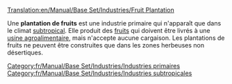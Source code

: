 [[Translation:en/Manual/Base Set/Industries/Fruit Plantation]]

{{fr/Manual/Base Set/Industries/Industries|image=en/Manual/Base Set/Industries/Fruitplantation.png
|nom=Plantation fruitière
|climats=[[fr/Manual/Climat#subtropical|Subtropical]].
|accepte=Rien
|produit=[[fr/Manual/Base Set/Cargos/Fruits|Fruits]].
|notes=Absent des autres [[fr/Manual/Climat|climats]].
}}

Une '''plantation de fruits''' est une industrie primaire qui n'apparaît que dans le climat [[fr/Manual/Climat#subtropical|subtropical]]. Elle produit des [[fr/Manual/Base Set/Cargos/Fruits|fruits]] qui doivent être livrés à une [[fr/Manual/Base Set/Industries/Usine agroalimentaire|usine agroalimentaire]], mais n'accepte aucune cargaison. Les plantations de fruits ne peuvent être construites que dans les zones herbeuses non désertiques.

{{fr/Manual/Base Set/Industries/Navbox Industries}}

[[Category:fr/Manual/Base Set/Industries/Industries primaires]]
[[Category:fr/Manual/Base Set/Industries/Industries subtropicales]]